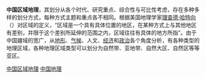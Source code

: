 {{Unreferenced|time=2019-08-18T03:06:22+00:00}}

'''中国区域地理'''，其划分从各个时代、研究重点、综合性与可比性考虑，存在多种多样的划分方式，每种方式主题和重点各不相同。根据美国地理学家[[理查德·哈特向|理查德·哈特向]]（{{lang|en|Richard Hartshorne}}）对区域的定义，“区域是一个具有具体位置的地区，在某种方式上与其他地区有差别，并限于这个差别所延伸的范围之内，区域往往有具体的地方所指”。由于中国疆域的宽广，从[[地形|地形]]、[[气候|气候]]、人文、[[经济|经济]]和[[政治|政治]]各个角度分析，有各种类型的地理区域，各种地理区域类型可以划分为自然带、亚地带、自然大区、自然区等等亚区。

{{PRChina-geo-stub}}
{{中国地理}}
[[Category:中国区域地理|]]
[[Category:中国地理|]]